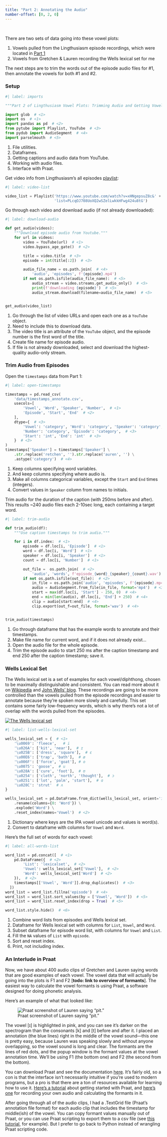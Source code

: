 ```yaml
---
title: "Part 2: Annotating the Audio"
number-offset: [0, 2, 0]
---
```


<br>

There are two sets of data going into these vowel plots:

1. Vowels pulled from the Lingthusiasm episode recordings, which were located in [Part 1](1_find_words.qmd)
2. Vowels from Gretchen & Lauren recording the Wells lexical set for me

The next steps are to trim the words out of the episode audio files for #1, then annotate the vowels for both #1 and #2.

### Setup

```python
#| label: imports

"""Part 2 of Lingthusiasm Vowel Plots: Trimming Audio and Getting Vowel Formants."""

import glob  # <1>
import os  # <1>
import pandas as pd  # <2>
from pytube import Playlist, YouTube  # <3>
from pydub import AudioSegment  # <4>
import parselmouth  # <5>
```

1. File utilities.
2. Dataframes.
3. Getting captions and audio data from YouTube.
4. Working with audio files.
5. Interface with Praat.

Get video info from Lingthusiasm's all episodes [playlist](https://www.youtube.com/watch?v=xHNgepsuZ8c&list=PLcqOJ708UoXQ2wSZelLwkkHFwg424u8tG):

```python
#| label: video-list

video_list = Playlist('https://www.youtube.com/watch?v=xHNgepsuZ8c&' +
                      'list=PLcqOJ708UoXQ2wSZelLwkkHFwg424u8tG')
```

Go through each video and download audio (if not already downloaded):

```python
#| label: download-audio

def get_audio(videos):
    """Download episode audio from Youtube."""
    for url in videos:
        video = YouTube(url)  # <1>
        video.bypass_age_gate()  # <2>

        title = video.title  # <3>
        episode = int(title[:2])  # <3>

        audio_file_name = os.path.join(  # <4>
            'audio', 'episodes', f'{episode}.mp4')
        if not os.path.isfile(audio_file_name):  # <5>
            audio_stream = video.streams.get_audio_only()  # <5>
            print(f'downloading {episode}')  # <5>
            audio_stream.download(filename=audio_file_name)  # <5>


get_audio(video_list)
```

1. Go through the list of video URLs and open each one as a `YouTube` object.
2. Need to include this to download data.
3. The video title is an attribute of the `YouTube` object, and the episode number is the first word of the title.
4. Create file name for episode audio.
5. If file is not already downloaded, select and download the highest-quality audio-only stream.

### Trim Audio from Episodes

Open the `timestamps` data from Part 1:

```python
#| label: open-timestamps

timestamps = pd.read_csv( 
    'data/timestamps_annotate.csv',
    usecols=[
        'Vowel', 'Word', 'Speaker', 'Number',  # <1>
        'Episode', 'Start', 'End'  # <2>
    ],
    dtype={  # <3>
        'Vowel': 'category', 'Word': 'category', 'Speaker': 'category',  # <3>
        'Number': 'category', 'Episode': 'category',  # <3>
        'Start': 'int', 'End': 'int'  # <3>
    }  # <3>
)
timestamps['Speaker'] = timestamps['Speaker'] \
    .str.replace('retchen', '').str.replace('auren', '') \
    .astype('category')  # <4>
```

1. Keep columns specifying word variables.
2. And keep columns specifying where audio is.
3. Make all columns categorical variables, except the `Start` and `End` times (integers).
4. Convert values in `Speaker` column from names to initials.

Trim audio for the duration of the caption (with 250ms before and after). This results ~240 audio files each 2-10sec long, each containing a target word.

```python
#| label: trim-audio

def trim_audio(df):
    """Use caption timestamps to trim audio."""

    for i in df.index:  # <1>
        episode = df.loc[i, 'Episode']  # <1>
        word = df.loc[i, 'Word']  # <1>
        speaker = df.loc[i, 'Speaker']  # <1>
        count = df.loc[i, 'Number']  # <1>

        out_file =  os.path.join(  # <2>
            'audio', 'words', f'episode_{word}_{speaker}_{count}.wav')
        if not os.path.isfile(out_file):  # <2>
            in_file = os.path.join('audio', 'episodes', f'{episode}.mp4')  # <3>
            audio = AudioSegment.from_file(in_file, format='mp4')  # <3>
            start = max(df.loc[i, 'Start'] - 250, 0)  # <4>
            end = min(len(audio), df.loc[i, 'End'] + 250)  # <4>
            clip = audio[start:end]  # <4>
            clip.export(out_f=out_file, format='wav')  # <4>


trim_audio(timestamps)
```

1. Go through dataframe that has the example words to annotate and their timestamps.
2. Make file name for current word, and if it does not already exist...
3. Open the audio file for the whole episode.
4. Trim the episode audio to start 250 ms after the caption timestamp and end 250 after the caption timestamp; save it.

### Wells Lexical Set

The Wells lexical set is a set of examples for each vowel/diphthong, chosen to be maximally distinguishable and consistent. You can read more about it on [Wikipedia](https://en.wikipedia.org/wiki/Lexical_set#Standard_lexical_sets_for_English) and [John Wells' blog](https://phonetic-blog.blogspot.com/2010/02/lexical-sets.html). These recordings are going to be more controlled than the vowels pulled from the episode recordings and easier to annotate because they're spoken more slowly and carefully. This set contains some fairly low-frequency words, which is why there's not a lot of overlap with the words pulled from the episodes.

[![The Wells lexical set](resources/wells_lexical_set.jpg)](http://2.bp.blogspot.com/_RSOXNV65lN0/S2a13vcLBAI/AAAAAAAAAYg/RQo2sbM7cqM/s1600-h/sets.jpg)

```python
#| label: list-wells-lexical-set

wells_lexical_set = {  # <1>
    '\u0069': 'fleece',   # i
    '\u026A': ['kit', 'near'],  # ɪ
    '\u025B': ['dress', 'square'],  # ɛ
    '\u00E6': ['trap', 'bath'],  # æ
    '\u006F': ['force', 'goat'], # o 
    '\u0075': 'goose',  # u
    '\u028A': ['cure', 'foot'],  # ʊ
    '\u0254': ['cloth', 'north', 'thought'],  # ɔ
    '\u0251': ['lot', 'palm', 'start'],  # ɑ
    '\u028C': 'strut'  # ʌ
}

wells_lexical_set = pd.DataFrame.from_dict(wells_lexical_set, orient='index') \
    .rename(columns={0: 'Word'}) \
    .explode('Word') \
    .reset_index(names='Vowel')  # <2>
```

1. Dictionary where keys are the IPA vowel unicode and values is word(s).
2. Convert to dataframe with columns for `Vowel` and `Word`.

Here's the full set of words for each vowel:

```python
#| label: all-words-list

word_list = pd.concat([  # <1>
    pd.DataFrame({  # <2>
        'List': 'lexicalset',  # <2>
        'Vowel': wells_lexical_set['Vowel'],  # <2> 
        'Word': wells_lexical_set['Word']  # <2>
    }),  # <2>
    timestamps[['Vowel', 'Word']].drop_duplicates()  # <3>
  ])
word_list = word_list.fillna('episode')  # <4>
word_list = word_list.sort_values(by = ['Vowel', 'Word'])  # <5>
word_list = word_list.reset_index(drop = True)  # <5>

word_list.style.hide()  # <6>
```

1. Combine word lists from episodes and Wells lexical set.
2. Dataframe for Wells lexical set with columns for `List`, `Vowel`, and `Word`.
3. Subset dataframe for episode word list, with columns for `Vowel` and `List`.
4. Fill the `NA` values of `List` with `episode`.
5. Sort and reset index.
6. Print, not including index.

### An Interlude in Praat

Now, we have about 400 audio clips of Gretchen and Lauren saying words that are good examples of each vowel. The vowel data that will actually be going into the plots is F1 and F2 [**todo: link to overview of formants**]. The easiest way to calculate the vowel formants is using Praat, a software designed for doing phonetic analysis.

Here's an example of what that looked like:

![Praat screenshot of Lauren saying "pit."](resources/praat_screenshot.png)

The vowel [ɪ] is highlighted in pink, and you can see it's darker on the spectrogram than the consonants [k] and [t] before and after it. I placed an annotation (the blue lines) right in the middle of the vowel sound---this one is pretty easy, because Lauren was speaking slowly and without anyone overlapping, so the vowel sound is long and clear.
The formants are the lines of red dots, and the popup window is the formant values at the vowel annotation time. We'll be using F1 (the bottom one) and F2 (the second from the bottom).

You can download Praat and see the documentation [here](https://www.fon.hum.uva.nl/praat/). It's fairly old, so a con is that the interface isn't necessarily intuitive if you're used to modern programs, but a pro is that there are a ton of resources available for learning how to use it. [Here's a tutorial](https://aletheiacui.github.io/tutorials/segmentation_with_praat.html) about getting started with Praat, and [here's one](https://home.cc.umanitoba.ca/~krussll/phonetics/practice/praat.html) for recording your own audio and calculating the formants in it.

After going through all of the audio clips, I had a .TextGrid file (Praat's annotation file format) for each audio clip that includes the timestamp for middle(ish) of the vowel. You can copy formant values manually out of Praat, or you can use Praat scripting to export them to a csv file (see [this  tutorial](https://joeystanley.com/blog/a-tutorial-on-extracting-formants-in-praat/), for example). But I prefer to go back to Python instead of wrangling Praat scripting code.

